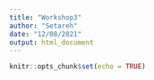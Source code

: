 ```yaml
---
title: "Workshop3"
author: "Setareh"
date: "12/08/2021"
output: html_document
---
```


```r
knitr::opts_chunk$set(echo = TRUE)
```


